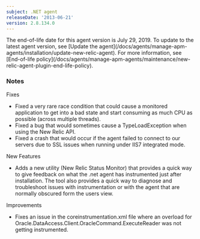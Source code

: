 ```yaml
---
subject: .NET agent
releaseDate: '2013-06-21'
version: 2.8.134.0
---
```


<Callout variant="important">
  The end-of-life date for this agent version is July 29, 2019. To update to the latest agent version, see [Update the agent](/docs/agents/manage-apm-agents/installation/update-new-relic-agent). For more information, see [End-of-life policy](/docs/agents/manage-apm-agents/maintenance/new-relic-agent-plugin-end-life-policy).
</Callout>

### Notes

Fixes

* Fixed a very rare race condition that could cause a monitored application to get into a bad state and start consuming as much CPU as possible (across multiple threads).
* Fixed a bug that would sometimes cause a TypeLoadException when using the New Relic API.
* Fixed a crash that would occur if the agent failed to connect to our servers due to SSL issues when running under IIS7 integrated mode.

New Features

* Adds a new utility (New Relic Status Monitor) that provides a quick way to give feedback on what the .net agent has instrumented just after installation. The tool also provides a quick way to diagnose and troubleshoot issues with instrumentation or with the agent that are normally obscured form the users view.

Improvements

* Fixes an issue in the coreinstrumentation.xml file where an overload for Oracle.DataAccess.Client.OracleCommand.ExecuteReader was not getting instrumented.
